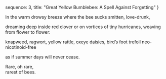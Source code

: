   sequence: 3,
  title: "Great Yellow Bumblebee: A Spell Against Forgetting"
}

In the warm drowsy breeze
where the bee sucks
smitten, love-drunk,

dreaming deep inside red clover
or on vortices of tiny hurricanes,
weaving from flower to flower:

knapweed, ragwort, yellow rattle, 
oxeye daisies, bird’s foot trefoil
neo-nicotinoid-free

as if summer days
will never cease.

Rare,
oh rare,  
rarest of bees.
